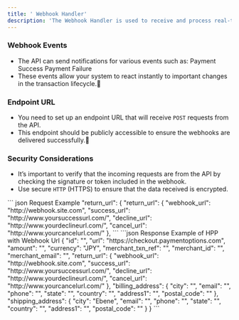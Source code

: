 ```yaml
---
title: ' Webhook Handler'
description: 'The Webhook Handler is used to receive and process real-time notifications (webhooks) from the API when specific events occur, such as successful payments, refunds, or failed transactions.'
---
```


### Webhook Events
- The API can send notifications for various events such as:
Payment Success
Payment Failure
- These events allow your system to react instantly to important changes in the transaction lifecycle.
### Endpoint URL
- You need to set up an endpoint URL that will receive `POST` requests from the API.
- This endpoint should be publicly accessible to ensure the webhooks are delivered successfully.
### Security Considerations
- It’s important to verify that the incoming requests are from the API by checking the signature or token included in the webhook.
- Use secure `HTTP` (HTTPS) to ensure that the data received is encrypted.

<RequestExample>
``` json Request Example
"return_url": {
        "return_url": {
        "webhook_url": "http://webhook.site.com",
        "success_url": "http://www.yoursuccessurl.com/",
        "decline_url": "http://www.yourdeclineurl.com/",
        "cancel_url": "http://www.yourcancelurl.com/"
    },
```
</RequestExample>

<ResponseExample>
```json Response Example of HPP with Webhook Url
{
    "id": "<transaction_id>",
    "url": "https://checkout.paymentoptions.com",
    "amount": "<float/string/int>",
    "currency": "JPY",
    "merchant_txn_ref": "<string>",
    "merchant_id": "<DASMID>",
    "merchant_email": "<merchant_email>",
    "return_url": {
        "webhook_url": "http://webhook.site.com",
        "success_url": "http://www.yoursuccessurl.com/",
        "decline_url": "http://www.yourdeclineurl.com/",
        "cancel_url": "http://www.yourcancelurl.com/"
    },
    "billing_address": {
        "city": "<string>",
        "email": "<billing_email>",
        "phone": "<phone_number>",
        "state": "<string>",
        "country": "<string>",
        "address1": "<string>",
        "postal_code": "<string>"
    },
    "shipping_address": {
        "city": "Ebene",
        "email": "<shipping_email>",
        "phone": "<phone_number>",
        "state": "<string>",
        "country": "<string>",
        "address1": "<string>",
        "postal_code": "<string>"
    }
}
```
</ResponseExample>